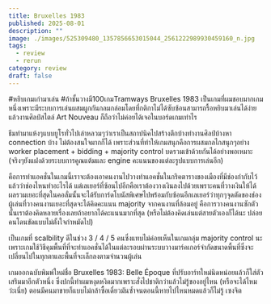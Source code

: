 ```yaml
---
title: Bruxelles 1983
published: 2025-08-01
description: ""
image: ./images/525309480_1357856653015044_2561222989930459160_n.jpg
tags:
  - review
  - rerun
category: review
draft: false
---
```

#หยิบเกมเก่ามาเล่น #ถ้าชั้นวางมี100เกมTramways Bruxelles 1983 เป็นเกมที่ผมชอบมากเกมหนึ่งเพราะมีระบบการเล่นผสมผูกกันกลมกล่อมโดยที่กติกาไม่ได้ซับซ้อนสามารถรื้อหยิบมาเล่นได้ง่าย แล้วงานศิลป์สไตล์ Art Nouveau ก็ถือว่าไม่ค่อยได้เจอในบอร์ดเกมเท่าไร

ธีมทำมาแห้งๆแบบยูโรทั่วไปเล่าหลวมๆว่าเราเป็นสถาปนิคไปสร้างตึกบ้างทำงานศิลป์บ้างหา connection บ้าง ไม่ต้องสนใจมากก็ได้ เพราะส่วนที่ทำให้เกมสนุกคือการผสมกลไกสนุกๆอย่าง worker placement + bidding + majority control บดรวมเข้าด้วยกันได้อย่างพอเหมาะ (จริงๆยังแฝงด้วยระบบการคูณแต้มและ engine คะแนนของแต่ละรูปแบบการเล่นอีก)

คือการทำแอคชั่นในเกมนี้เราจะต้องเอาคนงานไปวางทำแอคชั่นในกริคตารางของเมืองที่มีช่องกำกับไว้แล้วว่าช่องไหนทำอะไรได้ แต่เลเยอร์ที่ซ้อนไปอีกคือเราต้องวางเงินลงไปด้วยเพราะคนที่วางเงินให้ได้ผลรวมเยอะที่สุดในคอลั่มนั้นจะได้รับการ์ดโบนัสพิเศษไปพร้อมกับซ้อนอีกเลเยอร์ว่าทุกๆจุดตัดของช่องผู้เล่นที่วางคนงานเยอะที่สุดจะได้คิดคะแนน majority จากคนงานที่ล้อมอยู่ คือการวางคนงานซักตัวนั้นเราต้องคิดหลายเรื่องเลยถ้าอยากได้คะแนนมากที่สุด (หรือไม่ต้องคิดเล่นแต่สายตัวเองก็ได้นะ ปล่อยคนโดนขัดแบบไม่ตั้งใจกำหมัดไป)

เป็นเกมที่ scalbility ดีในช่วง 3 / 4 / 5 คนซึ่งแทบไม่ค่อยเห็นในเกมกลุ่ม majority control นะ เพราะเกมใช้วิธีคุมพื้นที่ที่จะทำแอคชั่นได้ในแต่ละรอบผ่านระบบวางมาร์คเกอร์จำกัดขนาดพื้นที่ซึ่งจะเปลี่ยนไปในทุกตาและพื้นที่จะเล็กลงตามจำนวนผู้เล่น

เกมออกฉบับพิมพ์ใหม่ชื่อ Bruxelles 1983: Belle Époque ที่ปรับอาร์ทใหม่นิดหน่อยแล้วก็ใส่ตัวเสริมมาอีกตัวหนึ่ง ซึ่งปกนี้ทำผมหงุดหงิดมากเพราะสั่งไปชาติกว่าแล้วไม่รู้ของอยู่ไหน (หรือจะได้ไหมว่ะเนี่ย) ตอนมีคนมาขายก็แบบไม่กล้าซื้อเดี๋ยวมันซ้ำจนตอนนี้หายไปไหนหมดแล้วก็ไม่รู้ เซงจิต